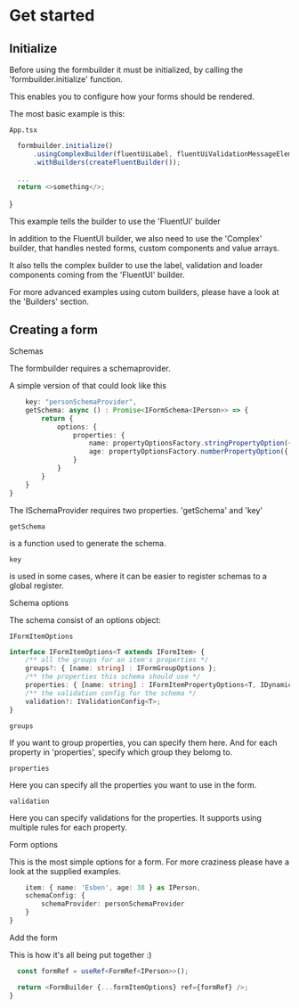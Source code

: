 
<Meta title="Get started" />

<style>{`
  .subheading {
    --mediumdark: '#999999';
    font-weight: 900;
    font-size: 13px;
    color: #999;
    letter-spacing: 6px;
    line-height: 24px;
    text-transform: uppercase;
    margin-bottom: 12px;
    margin-top: 40px;
  }

  .link-list {
    display: grid;
    grid-template-columns: 1fr;
    grid-template-rows: 1fr 1fr;
    row-gap: 10px;
  }

  @media (min-width: 620px) {
    .link-list {
      row-gap: 20px;
      column-gap: 20px;
      grid-template-columns: 1fr 1fr;
    }
  }

  @media all and (-ms-high-contrast:none) {
  .link-list {
      display: -ms-grid;
      -ms-grid-columns: 1fr 1fr;
      -ms-grid-rows: 1fr 1fr;
    }
  }

  .link-item {
    display: block;
    padding: 20px 30px 20px 15px;
    border: 1px solid #00000010;
    border-radius: 5px;
    transition: background 150ms ease-out, border 150ms ease-out, transform 150ms ease-out;
    color: #333333;
    display: flex;
    align-items: flex-start;
  }

  .link-item:hover {
    border-color: #1EA7FD50;
    transform: translate3d(0, -3px, 0);
    box-shadow: rgba(0, 0, 0, 0.08) 0 3px 10px 0;
  }

  .link-item:active {
    border-color: #1EA7FD;
    transform: translate3d(0, 0, 0);
  }

  .link-item strong {
    font-weight: 700;
    display: block;
    margin-bottom: 2px;
  }
  
  .link-item img {
    height: 40px;
    width: 40px;
    margin-right: 15px;
    flex: none;
  }

  .link-item span {
    font-size: 14px;
    line-height: 20px;
  }

  .tip {
    display: inline-block;
    border-radius: 1em;
    font-size: 11px;
    line-height: 12px;
    font-weight: 700;
    background: #E7FDD8;
    color: #66BF3C;
    padding: 4px 12px;
    margin-right: 10px;
    vertical-align: top;
  }

  .tip-wrapper {
    font-size: 13px;
    line-height: 20px;
    margin-top: 40px;
    margin-bottom: 40px;
  }

  .tip-wrapper code {
    font-size: 12px;
    display: inline-block;
  }

  
`}</style>

# Get started


## Initialize
<p>Before using the formbuilder it must be initialized, by calling the 'formbuilder.initialize' function.</p>  
<p>This enables you to configure how your forms should be rendered.</p>  
<p>The most basic example is this: </p>  

```App.tsx```  
```ts
  formbuilder.initialize()
      .usingComplexBuilder(fluentUiLabel, fluentUiValidationMessageElement, FluentFormShimmer)
      .withBuilders(createFluentBuilder());
  
  ...
  return <>something</>;
  ```
}


<p>This example tells the builder to use the 'FluentUI' builder</p>  
<p>In addition to the FluentUI builder, we also need to use the 'Complex' builder, that handles nested forms, custom components and value arrays.</p>  
<p>It also tells the complex builder to use the label, validation and loader components coming from the 'FluentUI' builder.</p>  
<p>For more advanced examples using cutom builders, please have a look at the 'Builders' section.</p>  

## Creating a form
<div className="subheading">Schemas</div>
<p>The formbuilder requires a schemaprovider.</p>
<p>A simple version of that could look like this</p>

```ts
    key: "personSchemaProvider",
    getSchema: async () : Promise<IFormSchema<IPerson>> => {
        return {
            options: {
                properties: {
                    name: propertyOptionsFactory.stringPropertyOption({ displayName: "Name" }),
                    age: propertyOptionsFactory.numberPropertyOption({ displayName: "Age" })
                }
            }
        }
    }
}
```  

<p>The ISchemaProvider requires two properties. 'getSchema' and 'key' </p>  

```getSchema```  
<p>is a function used to generate the schema.</p>

```key```  
<p>is used in some cases, where it can be easier to register schemas to a global register.</p>


<div className="subheading">Schema options</div>
<p>The schema consist of an options object:</p>

```IFormItemOptions```  

```ts
interface IFormItemOptions<T extends IFormItem> {
    /** all the groups for an item's properties */
    groups?: { [name: string] : IFormGroupOptions };
    /** the properties this schema should use */
    properties: { [name: string] : IFormItemPropertyOptions<T, IDynamicPropertyComponentConfig<T>> };
    /** the validation config for the schema */
    validation?: IValidationConfig<T>;
}
```

```groups```  
<p>If you want to group properties, you can specify them here. And for each property in 'properties', specify which group they belomg to.</p>

```properties```  
<p>Here you can specify all the properties you want to use in the form.</p>

```validation```  
<p>Here you can specify validations for the properties. It supports using multiple rules for each property.</p>

<div className="subheading">Form options</div>
<p>This is the most simple options for a form. For more craziness please have a look at the supplied examples.</p>

```ts
    item: { name: 'Esben', age: 38 } as IPerson,
    schemaConfig: {
        schemaProvider: personSchemaProvider
    }
}
```

<div className="subheading">Add the form</div>
<p>This is how it's all being put together :)</p>

```ts
  const formRef = useRef<FormRef<IPerson>>();

  return <FormBuilder {...formItemOptions} ref={formRef} />;
}
```

